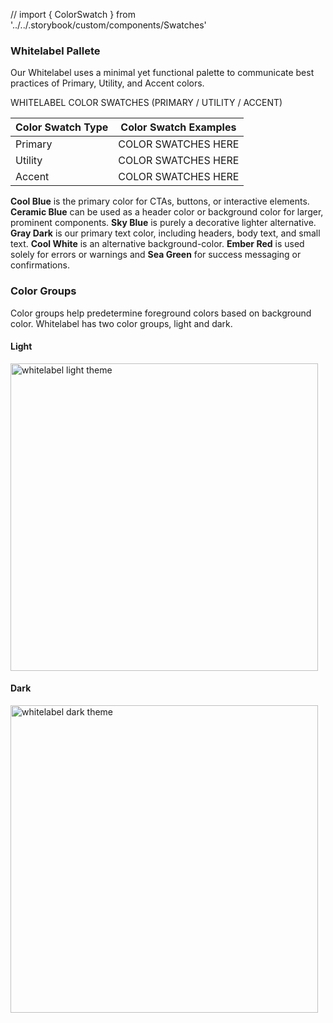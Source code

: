 // import { ColorSwatch } from '../../.storybook/custom/components/Swatches'

<Meta title="Foundations/Color Palettes/Whitelabel Palette" />

### Whitelabel Pallete

Our Whitelabel uses a minimal yet functional palette to communicate best practices of Primary, Utility, and Accent colors.

WHITELABEL COLOR SWATCHES  (PRIMARY / UTILITY / ACCENT)

| Color Swatch Type | Color Swatch Examples |
| -- | -- |
| Primary | COLOR SWATCHES HERE |
| Utility | COLOR SWATCHES HERE |
| Accent | COLOR SWATCHES HERE |

**Cool Blue** is the primary color for CTAs, buttons, or interactive elements. **Ceramic Blue** can be used as a header color or background color for larger, prominent components. **Sky Blue** is purely a decorative lighter alternative. **Gray Dark** is our primary text color, including headers, body text, and small text. **Cool White** is an alternative background-color. **Ember Red** is used solely for errors or warnings and **Sea Green** for success messaging or confirmations.

### Color Groups
Color groups help predetermine foreground colors based on background color. Whitelabel has two color groups, light and dark.

#### Light
<img alt="whitelabel light theme" src="./images/Foundations-Color-Whitelabel-LightTheme.png" width="492" />

#### Dark
<img alt="whitelabel dark theme" src="./images/Foundations-Color-Whitelabel-DarkTheme.png" width="492" />

